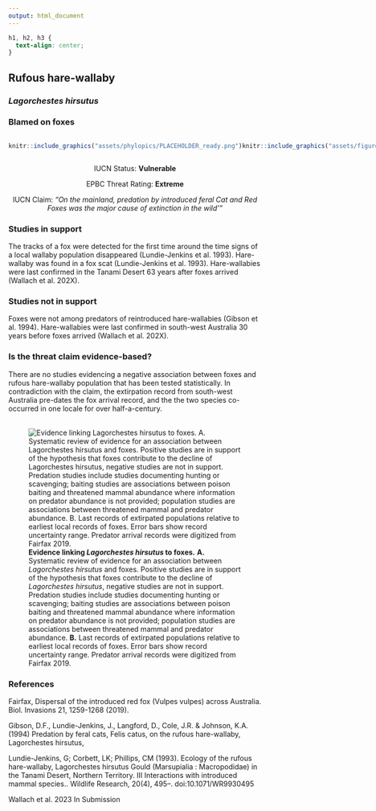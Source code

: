 ```yaml
---
output: html_document
---
```

```css
h1, h2, h3 {
  text-align: center;
}
```

## **Rufous hare-wallaby**
### *Lagorchestes hirsutus*
### Blamed on foxes

:::: {style="display: flex;"}

::: {}
  ```r
  knitr::include_graphics("assets/phylopics/PLACEHOLDER_ready.png")
  ```
:::

::: {}

:::

::: {}
  ```r
  knitr::include_graphics("assets/figures/Map_Fox_Lagorchestes hirsutus.png")
  ```
:::

::::
<center>
IUCN Status: **Vulnerable**

EPBC Threat Rating: **Extreme**

IUCN Claim: *"On the mainland, predation by introduced feral Cat and Red Foxes was the major cause of extinction in the wild'"*

</center>

### Studies in support

The tracks of a fox were detected for the first time around the time signs of a local wallaby population disappeared (Lundie-Jenkins et al. 1993). Hare-wallaby was found in a fox scat (Lundie-Jenkins et al. 1993). Hare-wallabies were last confirmed in the Tanami Desert 63 years after foxes arrived (Wallach et al. 202X).

### Studies not in support

Foxes were not among predators of reintroduced hare-wallabies (Gibson et al. 1994). Hare-wallabies were last confirmed in south-west Australia 30 years before foxes arrived (Wallach et al. 202X).

### Is the threat claim evidence-based?

There are no studies evidencing a negative association between foxes and rufous hare-wallaby population that has been tested statistically. In contradiction with the claim, the extirpation record from south-west Australia pre-dates the fox arrival record, and the the two species co-occurred in one locale for over half-a-century.
<br>
<br>

![**Evidence linking *Lagorchestes hirsutus* to foxes.** **A.** Systematic review of evidence for an association between *Lagorchestes hirsutus* and foxes. Positive studies are in support of the hypothesis that foxes contribute to the decline of *Lagorchestes hirsutus*, negative studies are not in support. Predation studies include studies documenting hunting or scavenging; baiting studies are associations between poison baiting and threatened mammal abundance where information on predator abundance is not provided; population studies are associations between threatened mammal and predator abundance. **B.** Last records of extirpated populations relative to earliest local records of foxes. Error bars show record uncertainty range. Predator arrival records were digitized from Fairfax 2019.](assets/figures/Main_Evidence_Fox_Lagorchestes hirsutus.png)

### References

Fairfax, Dispersal of the introduced red fox (Vulpes vulpes) across Australia. Biol. Invasions 21, 1259-1268 (2019).

Gibson, D.F., Lundie-Jenkins, J., Langford, D., Cole, J.R. & Johnson, K.A. (1994) Predation by feral cats, Felis catus, on the rufous hare-wallaby, Lagorchestes hirsutus,

Lundie-Jenkins, G; Corbett, LK; Phillips, CM (1993). Ecology of the rufous hare-wallaby, Lagorchestes hirsutus Gould (Marsupialia : Macropodidae) in the Tanami Desert, Northern Territory. III Interactions with introduced mammal species.. Wildlife Research, 20(4), 495–. doi:10.1071/WR9930495 

Wallach et al. 2023 In Submission

